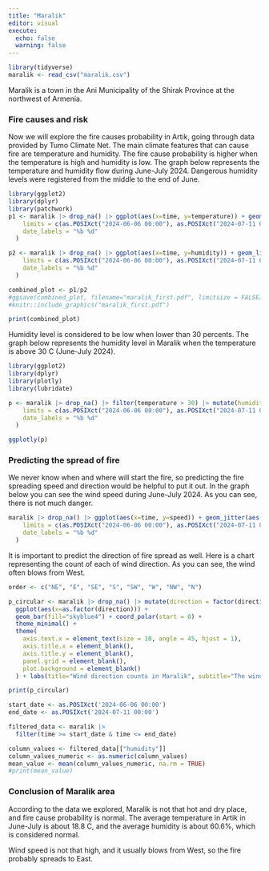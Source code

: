 ```yaml
---
title: "Maralik"
editor: visual
execute:
  echo: false
  warning: false
---
```


```r
library(tidyverse)
maralik <- read_csv("maralik.csv")
```

Maralik is a town in the Ani Municipality of the Shirak Province at the northwest of Armenia.

### Fire causes and risk

Now we will explore the fire causes probability in Artik, going through data provided by Tumo Climate Net. The main climate features that can cause fire are temperature and humidity. The fire cause probability is higher when the temperature is high and humidity is low. The graph below represents the temperature and humidity flow during June-July 2024. Dangerous humidity levels were registered from the middle to the end of June.

```r
library(ggplot2)
library(dplyr)
library(patchwork)
p1 <- maralik |> drop_na() |> ggplot(aes(x=time, y=temperature)) + geom_line(color="darkblue") + geom_smooth(color="white") + theme_minimal() + labs(subtitle="Dangerous humidity levels were registered from the middle to the end of June.", x=NULL, y="Temperatue", title="Temperature and Humidity in Maralik") + scale_x_datetime(
    limits = c(as.POSIXct("2024-06-06 00:00"), as.POSIXct("2024-07-11 00:00")),
    date_labels = "%b %d"
  )

p2 <- maralik |> drop_na() |> ggplot(aes(x=time, y=humidity)) + geom_line(aes(color=if_else(humidity<30,"too_low", "normal")))+ scale_color_manual(values = c("too_low"="red", normal="orange"), guide="none") + theme_minimal() + labs(x="Time", y="Humidity") + scale_x_datetime(
    limits = c(as.POSIXct("2024-06-06 00:00"), as.POSIXct("2024-07-11 00:00")),
    date_labels = "%b %d"
  )

combined_plot <- p1/p2
#ggsave(combined_plot, filename="maralik_first.pdf", limitsize = FALSE)
#knitr::include_graphics("maralik_first.pdf")

print(combined_plot)
```

Humidity level is considered to be low when lower than 30 percents. The graph below represents the humidity level in Maralik when the temperature is above 30 C (June-July 2024).

```r
library(ggplot2)
library(dplyr)
library(plotly)
library(lubridate)

p <- maralik |> drop_na() |> filter(temperature > 30) |> mutate(humidity_level = factor(if_else(humidity < 30, "Too low", "Normal"))) |> ggplot(aes(x = time, y = temperature, alpha = 0.5)) + geom_point(aes(color = humidity_level)) + scale_color_manual(values = c("Too low" = "firebrick1", "Normal" = "steelblue1")) + theme_bw() + labs(title="Humidity level in Maralik", subtitle="Humidity levels are lower than normal", color = "Humidity level", x = "Time", y = "Temperature") + scale_alpha_continuous(guide = "none") + scale_x_datetime(
    limits = c(as.POSIXct("2024-06-06 00:00"), as.POSIXct("2024-07-11 00:00")),
    date_labels = "%b %d"
  )

ggplotly(p)

```

### Predicting the spread of fire

We never know when and where will start the fire, so predicting the fire spreading speed and direction would be helpful to put it out. In the graph below you can see the wind speed during June-July 2024. As you can see, there is not much danger.

```r
maralik |> drop_na() |> ggplot(aes(x=time, y=speed)) + geom_jitter(aes(color=if_else(speed<15,"normal", "too_high"), alpha=0.5))+ scale_color_manual(values = c("normal"="black", too_high="darkred"), labels=c("normal"="Normal Speed", "too_high"="High Speed")) + scale_alpha_continuous(guide = "none") + geom_smooth(color="white") + theme_minimal() + labs(title="Wind speed in Maralik", x ="Time", y="Speed", color="Wind speed") + scale_x_datetime(
    limits = c(as.POSIXct("2024-06-06 00:00"), as.POSIXct("2024-07-11 00:00")),
    date_labels = "%b %d"
  )
```

It is important to predict the direction of fire spread as well. Here is a chart representing the count of each of wind direction. As you can see, the wind often blows from West.

```r
order <- c("NE", "E", "SE", "S", "SW", "W", "NW", "N")

p_circular <- maralik |> drop_na() |> mutate(direction = factor(direction, levels = order)) |>
  ggplot(aes(x=as.factor(direction))) + 
  geom_bar(fill="skyblue4") + coord_polar(start = 0) +
  theme_minimal() +
  theme(
    axis.text.x = element_text(size = 10, angle = 45, hjust = 1),
    axis.title.x = element_blank(),  
    axis.title.y = element_blank(), 
    panel.grid = element_blank(),
    plot.background = element_blank()
  ) + labs(title="Wind direction counts in Maralik", subtitle="The wind often blows from West")

print(p_circular) 

start_date <- as.POSIXct('2024-06-06 00:00')
end_date <- as.POSIXct('2024-07-11 00:00')

filtered_data <- maralik |>
  filter(time >= start_date & time <= end_date)

column_values <- filtered_data[["humidity"]]
column_values_numeric <- as.numeric(column_values)
mean_value <- mean(column_values_numeric, na.rm = TRUE)
#print(mean_value)
```

### Conclusion of Maralik area

According to the data we explored, Maralik is not that hot and dry place, and fire cause probability is normal. The average temperature in Artik in June-July is about 18.8 C, and the average humidity is about 60.6%, which is considered normal.

Wind speed is not that high, and it usually blows from West, so the fire probably spreads to East.
